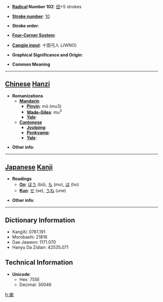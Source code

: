 * '''[[Wiktionary:Chinese radical index| Radical]] Number 102''': [[Wiktionary:Chinese radical index 田|田]]+5 strokes

* '''[[Wiktionary:Chinese total strokes index|Stroke number]]''': [[Wiktionary:Chinese total strokes index 10|10]]

* '''Stroke order''': 

* '''[[Wiktionary:Chinese four corner index|Four-Corner System]]''': 

* '''[[Wiktionary:Chinese Cangjie index|Cangjie input]]''': 十田弓人 (JWNO)

* '''Graphical Significance and Origin''': 

* '''Common Meaning'''

----

== [[Chinese]] [[Hanzi]] ==

* '''Romanizations'''
** '''[[Mandarin]]'''
*** '''[[Pinyin]]''': mǔ (mu3)
*** '''[[Wade-Giles]]''': mu<sup>3</sup>
*** '''[[Yale]]''': 
** '''[[Cantonese]]'''
*** '''[[Jyutping]]''':
*** '''[[Penkyamp]]''': 
*** '''[[Yale]]''': 

* '''Other info''': 

----

== [[Japanese]] [[Kanji]] ==

* '''Readings'''
** '''[[On]]''': [[ぼう]] (bō), [[も]] (mo), [[ほ]] (ho)
** '''[[Kun]]''': [[せ]] (se), [[うね]] (une)

* '''Other info''':  

----

== Dictionary Information ==

* KangXi: 0761.191
* Morobashi: 21816
* Dae Jaweon: 1171.070
* Hanyu Da Zidian: 42535.071

== Technical Information ==

* '''Unicode''':
** Hex: 755E
** Decimal: 30046

[[fr:畞]]